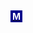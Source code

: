 '''[[米其林|<span style="padding:1px 3px; color:white; background-color:#00008b;">M</span>]]'''
<noinclude>
[[Category:輪胎製造商模板|{{PAGENAME}}]]</noinclude>